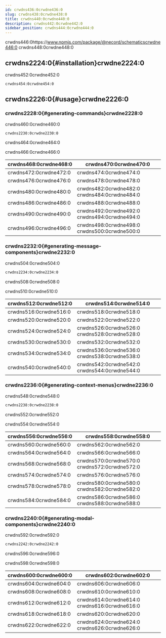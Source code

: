 ```yaml
---
id: crwdns436:0crwdne436:0
slug: crwdns438:0crwdne438:0
title: crwdns440:0crwdne440:0
description: crwdns442:0crwdne442:0
sidebar_position: crwdns444:0crwdne444:0
---
```


crwdns446:0https://www.npmjs.com/package/@necord/schematicscrwdne446:0 crwdns448:0crwdne448:0

## crwdns2224:0{#installation}crwdne2224:0

crwdns452:0crwdne452:0

```bash npm2yarn
crwdns454:0crwdne454:0
```

## crwdns2226:0{#usage}crwdne2226:0

### crwdns2228:0{#generating-commands}crwdne2228:0

crwdns460:0crwdne460:0

```bash
crwdns2230:0crwdne2230:0
```

crwdns464:0crwdne464:0

crwdns466:0crwdne466:0

| crwdns468:0crwdne468:0         | crwdns470:0crwdne470:0                                              |
| ------------------------------ | ------------------------------------------------------------------- |
| crwdns472:0crwdne472:0         | crwdns474:0crwdne474:0                                              |
| crwdns476:0crwdne476:0         | crwdns478:0crwdne478:0                                              |
| crwdns480:0crwdne480:0         | crwdns482:0crwdne482:0 crwdns484:0crwdne484:0                       |
| crwdns486:0crwdne486:0         | crwdns488:0crwdne488:0                                              |
| crwdns490:0crwdne490:0         | crwdns492:0crwdne492:0 crwdns494:0crwdne494:0                       |
| crwdns496:0crwdne496:0         | crwdns498:0crwdne498:0 crwdns500:0crwdne500:0                       |

### crwdns2232:0{#generating-message-components}crwdne2232:0

crwdns504:0crwdne504:0

```bash
crwdns2234:0crwdne2234:0
```

crwdns508:0crwdne508:0

crwdns510:0crwdne510:0

| crwdns512:0crwdne512:0         | crwdns514:0crwdne514:0                                              |
| ------------------------------ | ------------------------------------------------------------------- |
| crwdns516:0crwdne516:0         | crwdns518:0crwdne518:0                                              |
| crwdns520:0crwdne520:0         | crwdns522:0crwdne522:0                                              |
| crwdns524:0crwdne524:0         | crwdns526:0crwdne526:0 crwdns528:0crwdne528:0                       |
| crwdns530:0crwdne530:0         | crwdns532:0crwdne532:0                                              |
| crwdns534:0crwdne534:0         | crwdns536:0crwdne536:0 crwdns538:0crwdne538:0                       |
| crwdns540:0crwdne540:0         | crwdns542:0crwdne542:0 crwdns544:0crwdne544:0                       |

### crwdns2236:0{#generating-context-menus}crwdne2236:0

crwdns548:0crwdne548:0

```bash
crwdns2238:0crwdne2238:0
```

crwdns552:0crwdne552:0

crwdns554:0crwdne554:0

| crwdns556:0crwdne556:0         | crwdns558:0crwdne558:0                                              |
| ------------------------------ | ------------------------------------------------------------------- |
| crwdns560:0crwdne560:0         | crwdns562:0crwdne562:0                                              |
| crwdns564:0crwdne564:0         | crwdns566:0crwdne566:0                                              |
| crwdns568:0crwdne568:0         | crwdns570:0crwdne570:0 crwdns572:0crwdne572:0                       |
| crwdns574:0crwdne574:0         | crwdns576:0crwdne576:0                                              |
| crwdns578:0crwdne578:0         | crwdns580:0crwdne580:0 crwdns582:0crwdne582:0                       |
| crwdns584:0crwdne584:0         | crwdns586:0crwdne586:0 crwdns588:0crwdne588:0                       |

### crwdns2240:0{#generating-modal-components}crwdne2240:0

crwdns592:0crwdne592:0

```bash
crwdns2242:0crwdne2242:0
```

crwdns596:0crwdne596:0

crwdns598:0crwdne598:0

| crwdns600:0crwdne600:0         | crwdns602:0crwdne602:0                                              |
| ------------------------------ | ------------------------------------------------------------------- |
| crwdns604:0crwdne604:0         | crwdns606:0crwdne606:0                                              |
| crwdns608:0crwdne608:0         | crwdns610:0crwdne610:0                                              |
| crwdns612:0crwdne612:0         | crwdns614:0crwdne614:0 crwdns616:0crwdne616:0                       |
| crwdns618:0crwdne618:0         | crwdns620:0crwdne620:0                                              |
| crwdns622:0crwdne622:0         | crwdns624:0crwdne624:0 crwdns626:0crwdne626:0                       |
